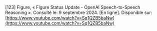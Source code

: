 \[123\]	Figure, « Figure Status Update \- OpenAI Speech-to-Speech Reasoning ». Consulté le: 9 septembre 2024\. \[En ligne\]. Disponible sur: [https://www.youtube.com/watch?v=Sq1QZB5baNw](https://www.youtube.com/watch?v=Sq1QZB5baNw)